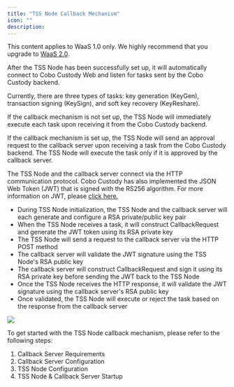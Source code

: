 ```yaml
---
title: "TSS Node Callback Mechanism"
icon: ""
description:
---
```

<Note>This content applies to WaaS 1.0 only. We highly recommend that you upgrade to [WaaS 2.0](https://www.cobo.com/developers/v2/guides/overview/introduction).</Note>

After the TSS Node has been successfully set up, it will automatically connect to Cobo Custody Web and listen for tasks sent by the Cobo Custody backend.&#x20;

Currently, there are three types of tasks: key generation (KeyGen), transaction signing (KeySign), and soft key recovery (KeyReshare).&#x20;

If the callback mechanism is not set up, the TSS Node will immediately execute each task upon receiving it from the Cobo Custody backend.&#x20;

If the callback mechanism is set up, the TSS Node will send an approval request to the callback server upon receiving a task from the Cobo Custody backend. The TSS Node will execute the task only if it is approved by the callback server.

The TSS Node and the callback server connect via the HTTP communication protocol. Cobo Custody has also implemented the JSON Web Token (JWT) that is signed with the RS256 algorithm. For more information on JWT, please [click here.](https://jwt.io/introduction)&#x20;

* During TSS Node initialization, the TSS Node and the callback server will each generate and configure a RSA private/public key pair&#x20;
* When the TSS Node receives a task, it will construct CallbackRequest and generate the JWT token using its RSA private key&#x20;
* The TSS Node will send a request to the callback server via the HTTP POST method&#x20;
* The callback server will validate the JWT signature using the TSS Node's RSA public key&#x20;
* The callback server will construct CallbackRequest and sign it using its RSA private key before sending the JWT back to the TSS Node
* Once the TSS Node receives the HTTP response, it will validate the JWT signature using the callback server's RSA public key&#x20;
* Once validated, the TSS Node will execute or reject the task based on the response from the callback server

<img src="/v1/images/tss_node_callback_server.png" />

To get started with the TSS Node callback mechanism, please refer to the following steps:&#x20;

1. Callback Server Requirements&#x20;
2. Callback Server Configuration&#x20;
3. TSS Node Configuration&#x20;
4. TSS Node & Callback Server Startup
